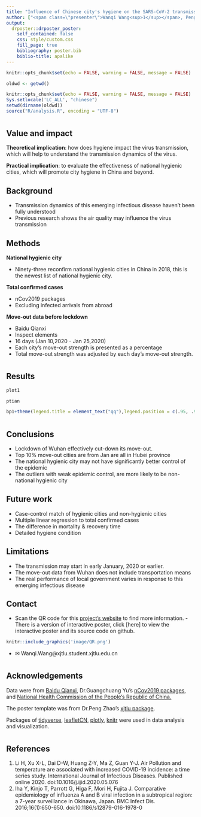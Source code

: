```yaml
---
title: "Influence of Chinese city's hygiene on the SARS-CoV-2 transmission"
author: ["<span class=\"presenter\">Wanqi Wang<sup>1</sup></span>, Peng Zhao<sup>1, 2</sup><ol class=\"affiliations\"><li>Department of public health, Xi'an Jiaotong-Liverpool University, Suzhou, China</li><li>Department of Environmental science,Xi'an Jiaotong-Liverpool University, Suzhou</li></ol>"]
output:
  drposter::drposter_poster:
    self_contained: false
    css: style/custom.css
    fill_page: true
    bibliography: poster.bib
    biblio-title: apalike
---
```


```r
knitr::opts_chunk$set(echo = FALSE, warning = FALSE, message = FALSE) 
```


```r
oldwd <- getwd()
```

```r
knitr::opts_chunk$set(echo = FALSE, warning = FALSE, message = FALSE) 
Sys.setlocale('LC_ALL', "chinese")
setwd(dirname(oldwd))
source("R/analysis.R", encoding = "UTF-8")
```

# {.col-3}

 
## Value and impact

**Theoretical implication**: how does hygiene impact the virus transmission, which will help to understand the transmission dynamics of the virus. 

**Practical implication**: to evaluate the effectiveness of national hygienic cities, which will promote city hygiene in China and beyond.



## Background

 - Transmission dynamics of this emerging infectious disease haven't been fully understood 
 - Previous research shows the air quality may influence the virus transmission  
 
## Methods

**National hygienic city**

  - Ninety-three reconfirm national hygienic cities in China in 2018, this is the newest  list of national hygienic city. 

**Total confirmed cases**

  - nCov2019 packages
  - Excluding infected arrivals from abroad

**Move-out data before lockdown**

  - Baidu Qianxi
  - Inspect elements
  - 16 days (Jan 10,2020 - Jan 25,2020)
  - Each city's move-out strength is presented as a percentage
  - Total move-out strength was adjusted by each day's move-out strength.


# {.col-3}


## Results 

```r
plot1
```


```r
ptian
```


```r
bp1+theme(legend.title = element_text("qq"),legend.position = c(.95, .95),legend.justification = c("right", "top"),legend.margin = margin(6, 6, 6, 6),panel.border = element_rect(colour = "black", fill=NA),aspect.ratio = 1, axis.text = element_text(colour = 1, size = 12),legend.background = element_blank(),legend.box.background = element_rect(colour = "black"))
```

# {.col-3}

## Conclusions
 - Lockdown of Wuhan effectively cut-down its move-out.
 - Top 10% move-out cities are from Jan are all in Hubei province
 - The national hygienic city may not have significantly better control of the epidemic
 - The outliers with weak epidemic control, are more likely to be non- national hygienic city


## Future work

 - Case-control match of hygienic cities and non-hygienic cities
 - Multiple linear regression to total confirmed cases
 - The difference in mortality & recovery time
 - Detailed hygiene condition


## Limitations

 - The transmission may start in early January, 2020 or earlier. 
 - The move-out data from Wuhan does not include transportation means
 - The real performance of local government varies in response to this emerging infectious disease 

## Contact 

- Scan the QR code for this [project's website](https://green-ear-rabbit.github.io/website/) to find more information. - There is a version of interactive poster, click [here] to view the interactive poster and its source code on github.

```r
knitr::include_graphics('image/QR.png')
```


- &#9993; Wanqi.Wang@xjtlu.student.xjtlu.edu.cn


# {.col-2}

## Acknowledgements

Data were from [Baidu Qianxi](qianxi.baidu.com), Dr.Guangchuang Yu's [nCov2019 packages](https://github.com/GuangchuangYu/nCov2019), and [National Health Commission of the People's Republic of China.](http://www.nhc.gov.cn/jkj/s5898/201509/a758669061fd469aa3a754c8781acae4.shtml)  

The poster template was from Dr.Peng Zhao's [xjtlu package](https://github.com/pzhaonet/xjtlu).

Packages of [tidyverse](https://github.com/tidyverse), [leafletCN](https://github.com/Lchiffon/leafletCN), [plotly](https://github.com/ropensci/plotly), [knitr](https://github.com/yihui/knitr) were used in data analysis and visualization. 

# {.col-2}

## References
1. Li H, Xu X-L, Dai D-W, Huang Z-Y, Ma Z, Guan Y-J. Air Pollution and temperature are associated with increased COVID-19 incidence: a time series study. International Journal of Infectious Diseases. Published online 2020. doi:10.1016/j.ijid.2020.05.076
2. Iha Y, Kinjo T, Parrott G, Higa F, Mori H, Fujita J. Comparative epidemiology of influenza A and B viral infection in a subtropical region: a 7-year surveillance in Okinawa, Japan. BMC Infect Dis. 2016;16(1):650-650. doi:10.1186/s12879-016-1978-0





